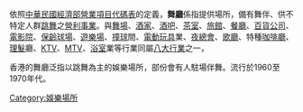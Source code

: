 {{For|同名電影|舞廳 (電影)}}
{{Unreferenced|time=2015-11-25T10:09:49+00:00}}
依照[[中華民國|中華民國]][[中華民國經濟部|經濟部]][[營業項目代碼表|營業項目代碼表]]的定義，'''舞廳'''係指提供場所，備有舞伴、供不特定人群[[跳舞|跳舞]]之[[營利事業|營利事業]]。與[[舞場|舞場]]、[[酒家|酒家]]、[[酒吧|酒吧]]、[[茶室|茶室]]、[[旅館|旅館]]、[[餐廳|餐廳]]、[[百貨公司|百貨公司]]、[[電影院|電影院]]、[[保齡球場|保齡球場]]、[[遊樂場|遊樂場]]、[[撞球|撞球]]間、[[電動玩具|電動玩具]]業、[[夜總會|夜總會]]、[[歌廳|歌廳]]、特種[[咖啡廳|咖啡廳]]、[[理髮|理髮]]廳、[[KTV|KTV]]、[[MTV|MTV]]、[[浴室|浴室]]業等行業同屬[[八大行業|八大行業]]之一，

香港的舞廳泛指以跳舞為主的娛樂場所，部份會有人駐場伴舞。流行於1960至1970年代。

{{娛樂小作品}}

[[Category:娛樂場所|Category:娛樂場所]]